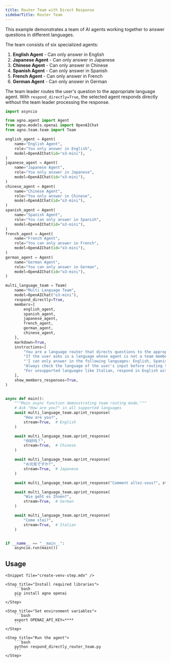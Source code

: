 ```yaml
---
title: Router Team with Direct Response
sidebarTitle: Router Team
---
```


This example demonstrates a team of AI agents working together to answer questions in different languages.

The team consists of six specialized agents:
1. **English Agent** - Can only answer in English
2. **Japanese Agent** - Can only answer in Japanese
3. **Chinese Agent** - Can only answer in Chinese
4. **Spanish Agent** - Can only answer in Spanish
5. **French Agent** - Can only answer in French
6. **German Agent** - Can only answer in German

The team leader routes the user's question to the appropriate language agent. With `respond_directly=True`, the selected agent responds directly without the team leader processing the response.

```python respond_directly_router_team.py
import asyncio

from agno.agent import Agent
from agno.models.openai import OpenAIChat
from agno.team.team import Team

english_agent = Agent(
    name="English Agent",
    role="You only answer in English",
    model=OpenAIChat(id="o3-mini"),
)
japanese_agent = Agent(
    name="Japanese Agent",
    role="You only answer in Japanese",
    model=OpenAIChat(id="o3-mini"),
)
chinese_agent = Agent(
    name="Chinese Agent",
    role="You only answer in Chinese",
    model=OpenAIChat(id="o3-mini"),
)
spanish_agent = Agent(
    name="Spanish Agent",
    role="You can only answer in Spanish",
    model=OpenAIChat(id="o3-mini"),
)
french_agent = Agent(
    name="French Agent",
    role="You can only answer in French",
    model=OpenAIChat(id="o3-mini"),
)
german_agent = Agent(
    name="German Agent",
    role="You can only answer in German",
    model=OpenAIChat(id="o3-mini"),
)

multi_language_team = Team(
    name="Multi Language Team",
    model=OpenAIChat("o3-mini"),
    respond_directly=True,
    members=[
        english_agent,
        spanish_agent,
        japanese_agent,
        french_agent,
        german_agent,
        chinese_agent,
    ],
    markdown=True,
    instructions=[
        "You are a language router that directs questions to the appropriate language agent.",
        "If the user asks in a language whose agent is not a team member, respond in English with:",
        "'I can only answer in the following languages: English, Spanish, Japanese, French and German. Please ask your question in one of these languages.'",
        "Always check the language of the user's input before routing to an agent.",
        "For unsupported languages like Italian, respond in English with the above message.",
    ],
    show_members_responses=True,
)


async def main():
    """Main async function demonstrating team routing mode."""
    # Ask "How are you?" in all supported languages
    await multi_language_team.aprint_response(
        "How are you?",
        stream=True,  # English
    )

    await multi_language_team.aprint_response(
        "你好吗？",
        stream=True,  # Chinese
    )

    await multi_language_team.aprint_response(
        "お元気ですか?",
        stream=True,  # Japanese
    )

    await multi_language_team.aprint_response("Comment allez-vous?", stream=True)

    await multi_language_team.aprint_response(
        "Wie geht es Ihnen?",
        stream=True,  # German
    )

    await multi_language_team.aprint_response(
        "Come stai?",
        stream=True,  # Italian
    )


if __name__ == "__main__":
    asyncio.run(main())
```

## Usage

<Steps>

    <Snippet file="create-venv-step.mdx" />

    <Step title="Install required libraries">
        ```bash
        pip install agno openai
        ```
    </Step>

    <Step title="Set environment variables">
        ```bash
        export OPENAI_API_KEY=****
        ```
    </Step>

    <Step title="Run the agent">
        ```bash
        python respond_directly_router_team.py
        ```
    </Step>

</Steps>

